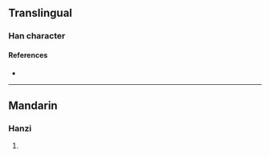 {{character info/new}}
==Translingual==

===Han character===
{{Han char|rn=96|rad=玉|as=14|sn=18|four=|canj=MGSIT,MGSMT|ids=⿰𤣩監}}

====References====
* {{Han ref|kx=0744.140|dkj=21308|dj=1153.010|hdz=21143.030|uh=74BC|ud=29884}}

----

==Mandarin==

===Hanzi===
{{cmn-hanzi|pin=[[lán]] ([[lan2]])|wg=lan<sup>2</sup>}}

# {{rfdef|cmn|sort=玉14}}